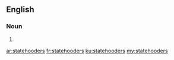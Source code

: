 ==English==

===Noun===
{{head|en}}

# {{plural of|statehooder}}

[[ar:statehooders]]
[[fr:statehooders]]
[[ku:statehooders]]
[[my:statehooders]]